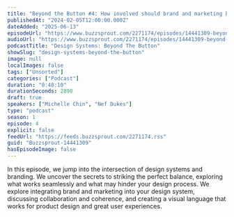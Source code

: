 ```yaml
---
title: "Beyond the Button #4: How involved should brand and marketing be in your design system?"
publishedAt: "2024-02-05T12:00:00.000Z"
dateAdded: "2025-06-13"
episodeUrl: "https://www.buzzsprout.com/2271174/episodes/14441309-beyond-the-button-4-how-involved-should-brand-and-marketing-be-in-your-design-system.mp3"
audioUrl: "https://www.buzzsprout.com/2271174/episodes/14441309-beyond-the-button-4-how-involved-should-brand-and-marketing-be-in-your-design-system.mp3"
podcastTitle: "Design Systems: Beyond The Button"
showSlug: "design-systems-beyond-the-button"
image: null
localImages: false
tags: ["Unsorted"]
categories: ["Podcast"]
duration: "0:48:10"
durationSeconds: 2890
draft: true
speakers: ["Michelle Chin", "Nef Dukes"]
type: "podcast"
season: 1
episode: 4
explicit: false
feedUrl: "https://feeds.buzzsprout.com/2271174.rss"
guid: "Buzzsprout-14441309"
hasEpisodeImage: false
---
```

In this episode, we jump into the intersection of design systems and branding. We uncover the secrets to striking the perfect balance, exploring what works seamlessly and what may hinder your design process. We explore integrating brand and marketing into your design system, discussing collaboration and coherence, and creating a visual language that works for product design and great user experiences.

